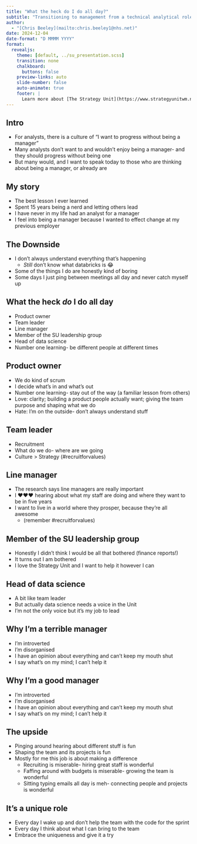 ```yaml
---
title: "What the heck do I do all day?"
subtitle: "Transitioning to management from a technical analytical role"
author: 
  - "[Chris Beeley](mailto:chris.beeley1@nhs.net)"
date: 2024-12-04
date-format: "D MMMM YYYY"
format:
  revealjs:
    theme: [default, ../su_presentation.scss]
    transition: none
    chalkboard:
      buttons: false
    preview-links: auto
    slide-number: false
    auto-animate: true
    footer: |
      Learn more about [The Strategy Unit](https://www.strategyunitwm.nhs.uk/)
---
```


## Intro

* For analysts, there is a culture of "I want to progress without being a manager"
* Many analysts don't want to and wouldn't enjoy being a manager- and they should progress without being one
* But many would, and I want to speak today to those who are thinking about being a manager, or already are

## My story

* The best lesson I ever learned
* Spent 15 years being a nerd and letting others lead
* I have never in my life had an analyst for a manager
* I feel into being a manager because I wanted to effect change at my previous employer

## The Downside

* I don't always understand everything that's happening
  * _Still_ don't know what databricks is 😂
* Some of the things I do are honestly kind of boring
* Some days I just ping between meetings all day and never catch myself up

## What the heck _do_ I do all day

* Product owner
* Team leader
* Line manager
* Member of the SU leadership group
* Head of data science
* Number one learning- be different people at different times

## Product owner

* We do kind of scrum
* I decide what's in and what's out
* Number one learning- stay out of the way (a familiar lesson from others)
* Love: clarity; building a product people actually want; giving the team purpose and shaping what we do
* Hate: I'm on the outside- don't always understand stuff

## Team leader

* Recruitment
* What do we do- where are we going
* Culture > Strategy (#recruitforvalues)

## Line manager

* The research says line managers are really important
* I ❤️❤️❤️ hearing about what my staff are doing and where they want to be in five years
* I want to live in a world where they prosper, because they're all awesome
  * (remember #recruitforvalues)

## Member of the SU leadership group

* Honestly I didn't think I would be all that bothered (finance reports!)
* It turns out I am bothered
* I love the Strategy Unit and I want to help it however I can

## Head of data science

* A bit like team leader
* But actually data science needs a voice in the Unit
* I'm not the only voice but it's my job to lead

## Why I'm a terrible manager

* I'm introverted
* I'm disorganised
* I have an opinion about everything and can't keep my mouth shut
* I say what's on my mind; I can't help it

## Why I'm a good manager

* I'm introverted
* I'm disorganised
* I have an opinion about everything and can't keep my mouth shut
* I say what's on my mind; I can't help it

## The upside

* Pinging around hearing about different stuff is fun
* Shaping the team and its projects is fun
* Mostly for me this job is about making a difference
  * Recruiting is miserable- hiring great staff is wonderful
  * Faffing around with budgets is miserable- growing the team is wonderful
  * Sitting typing emails all day is meh- connecting people and projects is wonderful

## It's a unique role

* Every day I wake up and don't help the team with the code for the sprint
* Every day I think about what I can bring to the team
* Embrace the uniqueness and give it a try
